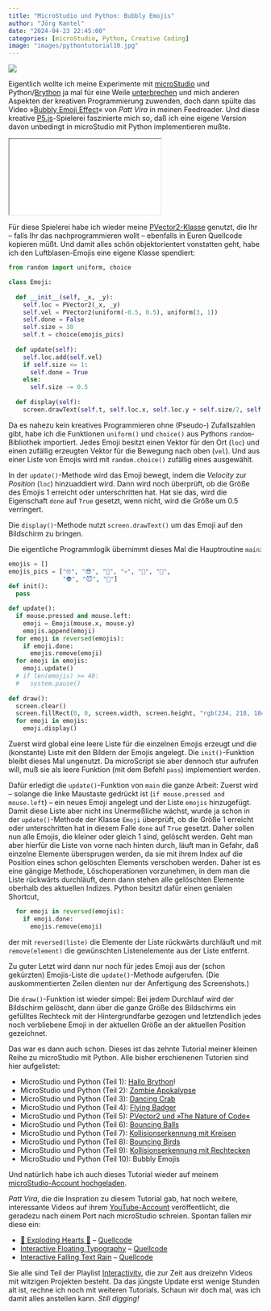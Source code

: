 ```yaml
---
title: "MicroStudio und Python: Bubbly Emojis"
author: "Jörg Kantel"
date: "2024-04-23 22:45:00"
categories: [microStudio, Python, Creative Coding]
image: "images/pythontutorial10.jpg"
---
```


[![](images/pythontutorial10-b.jpg)](https://www.flickr.com/photos/schockwellenreiter/53673195352/)

Eigentlich wollte ich meine Experimente mit [microStudio](http://cognitiones.kantel-chaos-team.de/multimedia/spieleprogrammierung/microstudio.html) und Python/[Brython](http://cognitiones.kantel-chaos-team.de/programmierung/python/brython.html) ja mal für eine Weile [unterbrechen](https://kantel.github.io/posts/2024042102_tuesdayjs_47/) und mich anderen Aspekten der kreativen Programmierung zuwenden, doch dann spülte das Video »[Bubbly Emoji Effect](https://www.youtube.com/watch?v=Rd1eeHEx_fM)« von *Patt Vira* in meinen Feedreader. Und diese kreative [P5.js](http://cognitiones.kantel-chaos-team.de/programmierung/creativecoding/processing/p5js.html)-Spielerei faszinierte mich so, daß ich eine eigene Version davon unbedingt in microStudio mit Python implementieren mußte.

<iframe src="pythontutorial10/index.html" class="if16_9" name="Bubbly Emojis"></iframe>

Für diese Spielerei habe ich wieder meine [PVector2-Klasse](https://kantel.github.io/posts/2024032801_microstudio_noc_1/) genutzt, die Ihr -- falls Ihr das nachprogrammieren wollt -- ebenfalls in Euren Quellcode kopieren müßt. Und damit alles schön objektorientert vonstatten geht, habe ich den Luftblasen-Emojis eine eigene Klasse spendiert:

~~~python
from random import uniform, choice

class Emoji:
  
  def __init__(self, _x, _y):
    self.loc = PVector2(_x, _y)
    self.vel = PVector2(uniform(-0.5, 0.5), uniform(3, 1))
    self.done = False
    self.size = 30
    self.t = choice(emojis_pics)
  
  def update(self):
    self.loc.add(self.vel)
    if self.size <= 1:
      self.done = True
    else:
      self.size -= 0.5 
  
  def display(self):
    screen.drawText(self.t, self.loc.x, self.loc.y + self.size/2, self.size)
~~~

Da es nahezu kein kreatives Programmieren ohne (Pseudo-) Zufallszahlen gibt, habe ich die Funktionen `uniform()` und `choice()` aus Pythons `random`-Bibliothek importiert. Jedes Emoji besitzt einen Vektor für den Ort (`loc`) und einen zufällig erzeugten Vektor für die Bewegung nach oben (`vel`). Und aus einer Liste von Emojis wird mit `random.choice()` zufällig eines ausgewählt.

In der `update()`-Methode wird das Emoji bewegt, indem die *Velocity* zur *Position* (`loc`) hinzuaddiert wird. Dann wird noch überprüft, ob die Größe des Emojis $1$ erreicht oder unterschritten hat. Hat sie das, wird die Eigenschaft `done` auf `True` gesetzt, wenn nicht, wird die Größe um $0.5$ verringert.

Die `display()`-Methode nutzt `screen.drawText()` um das Emoji auf den Bildschirm zu bringen.

Die eigentliche Programmlogik übernimmt dieses Mal die Hauptroutine `main`:

~~~python
emojis = []
emojis_pics = ["🤓", "😎", "🤡", "💀", "🤖", "🎃",
               "👽", "😈", "👹"]
def init():
  pass

def update():
  if mouse.pressed and mouse.left:
    emoji = Emoji(mouse.x, mouse.y)
    emojis.append(emoji)
  for emoji in reversed(emojis):
    if emoji.done:
      emojis.remove(emoji)
  for emoji in emojis:
    emoji.update()
  # if len(emojis) >= 40:
  #   system.pause()
  
def draw():
  screen.clear()
  screen.fillRect(0, 0, screen.width, screen.height, "rgb(234, 218, 184)")
  for emoji in emojis:
    emoji.display()
~~~ 

Zuerst wird global eine leere Liste für die einzelnen Emojis erzeugt und die (konstante) Liste mit den Bildern der Emojis angelegt. Die `init()`-Funktion bleibt dieses Mal ungenutzt. Da microScript sie aber dennoch stur aufrufen will, muß sie als leere Funktion (mit dem Befehl `pass`) implementiert werden.

Dafür erledigt die `update()`-Funktion von `main` die ganze Arbeit: Zuerst wird -- solange die linke Maustaste gedrückt ist (`if mouse.pressed and mouse.left`) -- ein neues Emoji angelegt und der Liste `emojis` hinzugefügt. Damit diese Liste aber nicht ins Unermeßliche wächst, wurde ja schon in der `update()`-Methode der Klasse `Emoji` überprüft, ob die Größe $1$ erreicht oder unterschritten hat in diesem Falle `done` auf `True` gesetzt. Daher sollen nun alle Emojis, die kleiner oder gleich $1$ sind, gelöscht werden. Geht man aber hierfür die Liste von vorne nach hinten durch, läuft man in Gefahr, daß einzelne Elemente übersprugen werden, da sie mit ihrem Index auf die Position eines schon gelöschten Elements verschoben werden. Daher ist es eine gängige Methode, Löschoperationen vorzunehmen, in dem man die Liste rückwärts durchläuft, denn dann stehen alle gelöschten Elemente oberhalb des aktuellen Indizes. Python besitzt dafür einen genialen Shortcut,

~~~python
  for emoji in reversed(emojis):
    if emoji.done:
      emojis.remove(emoji)
~~~

der mit `reversed(liste)` die Elemente der Liste rückwärts durchläuft und mit `remove(element)` die gewünschten Listenelemente aus der Liste entfernt.

Zu guter Letzt wird dann nur noch für jedes Emoji aus der (schon gekürzten) Emojis-Liste die `update()`-Methode aufgerufen. (Die auskommentierten Zeilen dienten nur der Anfertigung des Screenshots.)

Die `draw()`-Funktion ist wieder simpel: Bei jedem Durchlauf wird der Bildschirm gelöscht, dann über die ganze Größe des Bildschirms ein gefülltes Rechteck mit der Hintergrundfarbe gezogen und letztendlich jedes noch verbliebene Emoji in der aktuellen Größe an der aktuellen Position gezeichnet.

Das war es dann auch schon. Dieses ist das zehnte Tutorial meiner kleinen Reihe zu microStudio mit Python. Alle bisher erschienenen Tutorien sind hier aufgelistet:

- MicroStudio und Python (Teil 1): [Hallo Brython](https://kantel.github.io/posts/2024032201_microstudio_python_1/)!
- MicroStudio und Python (Teil 2): [Zombie Apokalypse](https://kantel.github.io/posts/2024032401_microstudio_python_2/)
- MicroStudio und Python (Teil 3): [Dancing Crab](https://kantel.github.io/posts/2024032502_microstudio_python_3/)
- MicroStudio und Python (Teil 4): [Flying Badger](https://kantel.github.io/posts/2024032703_flying_badger_python/)
- MicroStudio und Python (Teil 5): [PVector2 und »The Nature of Code«](https://kantel.github.io/posts/2024032801_microstudio_noc_1/)
- MicroStudio und Python (Teil 6): [Bouncing Balls](https://kantel.github.io/posts/2024033102_bouncing_balls_microstudio/)
- MicroStudio und Python (Teil 7): [Kollisionserkennung mit Kreisen](https://kantel.github.io/posts/2024040201_collision_detection_1/)
- MicroStudio und Python (Teil 8): [Bouncing Birds](https://kantel.github.io/posts/2024040401_bouncing_birds/)
- MicroStudio und Python (Teil 9): [Kollisionserkennung mit Rechtecken](https://kantel.github.io/posts/2024040701_rect_collision/)
- MicroStudio und Python (Teil 10): Bubbly Emojis 

Und natürlich habe ich auch dieses Tutorial wieder auf meinem [microStudio-Account hochgeladen](https://microstudio.dev/i/kantel/pythontutorial10/).

*Patt Vira*, die die Inspration zu diesem Tutorial gab, hat noch weitere, interessante Videos auf ihrem [YouTube-Account](https://www.youtube.com/@pattvira) veröffentlicht, die geradezu nach einem Port nach microStudio schreien. Spontan fallen mir diese ein:

- [💖 Exploding Hearts 💖](https://www.youtube.com/watch?v=YgDY7l2W9eE) – [Quellcode](https://editor.p5js.org/pattvira/sketches/B7jG_ZOl0)
- [Interactive Floating Typography](https://www.youtube.com/watch?v=-6v_AYyn49k) – [Quellcode](https://editor.p5js.org/pattvira/sketches/Rs498E8W3)
- [Interactive Falling Text Rain](https://www.youtube.com/watch?v=vVXizarOnrU) – [Quellcode](https://editor.p5js.org/pattvira/sketches/I6nhJ_Ffq)

Sie alle sind Teil der Playlist [Interactivity](https://www.youtube.com/playlist?list=PL0beHPVMklwgEn3BSVCMssJOD165ZQiw7), die zur Zeit aus dreizehn Videos mit witzigen Projekten besteht. Da das jüngste Update erst wenige Stunden alt ist, rechne ich noch mit weiteren Tutorials. Schaun wir doch mal, was ich damit alles anstellen kann. *Still digging!*